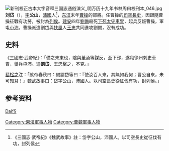 {{Otheruses|subject=漢末曹操的部將|other='''同名同姓同表字'''的同時代兗州刺史|劉岱 (兗州刺史)}}
[[File:新刊校正古本大字音释三国志通俗演义_明万历十九年书林周曰校刊本_046.jpg|thumb]]
'''刘岱'''（{{bd|？||？|}}），[[表字|字]]'''公山'''，[[沛國|沛國]]人<ref>《三國志·武帝紀》《魏武故事》註：岱字公山，沛國人。以司空長史從征伐有功，封列侯</ref>，[[东汉|东汉]]末年[[曹操|曹操]]的部將。任曹操的[[司空|司空]][[長史|長史]]，因跟隨曹操征戰有功勞，被封為[[列侯|列侯]]。[[建安_(東漢)|建安]]四年[[劉備|劉備]]殺死[[下邳|下邳]][[太守|太守]][[車冑|車冑]]，起兵反叛曹操，軍屯[[沛縣|小沛]]。曹操派遣劉岱與[[扶風|扶風]]人[[王忠_(三国)|王忠]]共同進攻劉備，沒有成功。

== 史料 ==
《三國志·武帝紀》：「備之未東也，陰與[[董承|董承]]等謀反，至下邳，遂殺徐州刺史車胄，舉兵屯沛。遣'''劉岱'''、王忠擊之，不克。」

[[裴松之|裴松之]]注：「獻帝春秋曰：備謂岱等曰：『使汝百人來，其無如我何；曹公自來，未可知耳！』魏武故事曰：岱字公山，沛國人。以司空長史從征伐有功，封列侯。」

== 参考资料 ==
{{reflist}}

{{Authority control}}
{{DEFAULTSORT:Liu刘}}
[[category:刘姓|Dai岱]]
[[Category:東漢軍事人物|Category:東漢軍事人物]]
[[Category:曹魏軍事人物|Category:曹魏軍事人物]]